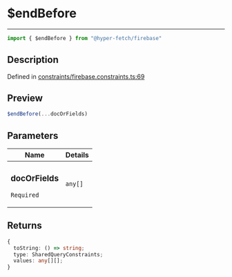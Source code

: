 

# $endBefore

<div class="api-docs__separator" data-reactroot="">

---

</div><div class="api-docs__import" data-reactroot="">

```ts
import { $endBefore } from "@hyper-fetch/firebase"
```

</div><div class="api-docs__section">

## Description

</div><div class="api-docs__description"><span class="api-docs__do-not-parse">



</span></div><p class="api-docs__definition">

Defined in [constraints/firebase.constraints.ts:69](https://github.com/BetterTyped/hyper-fetch/blob/cc329b91/packages/adapter-firebase/src/constraints/firebase.constraints.ts#L69)

</p><div class="api-docs__section">

## Preview

</div><div class="api-docs__preview fn">

```ts
$endBefore(...docOrFields)
```

</div><div class="api-docs__section">

## Parameters

</div><div class="api-docs__parameters"><table><thead><tr><th>Name</th><th>Details</th></tr></thead><tbody><tr param-data="docOrFields"><td class="api-docs__param-name required">

### docOrFields 

`Required`

</td><td class="api-docs__param-type">

`any[]`

</td></tr></tbody></table></div><div class="api-docs__section">

## Returns

</div><div class="api-docs__returns">

```ts
{
  toString: () => string;
  type: SharedQueryConstraints;
  values: any[][];
}
```

</div>